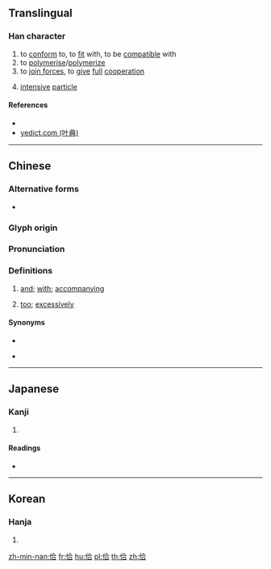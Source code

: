 ==Translingual==

===Han character===
{{Han char|rn=9|rad=人|as=06|sn=8|four=28261|canj=OOMR|ids=⿰亻合}}

# to [[conform]] to, to [[fit]] with, to be [[compatible]] with
# to [[polymerise]]/[[polymerize]]
# to [[join forces]], to [[give]] [[full]] [[cooperation]]
# {{lb|zh|Cantonese}} [[intensive]] [[particle]]

====References====
* {{Han ref|kx=0100.120|dkj=00551|dj=0212.070|hdz=10150.040|uh=4F6E|ud=20334|bh=CBCC|bd=52172}}
* [http://yedict.com/htm/4F/4F6E.htm yedict.com (叶典)]

----

==Chinese==
{{zh-forms}}

===Alternative forms===
* {{qualifier|Hokkien: and; with}} {{l|zh|甲}}

===Glyph origin===
{{Han etym}}

===Pronunciation===
{{zh-pron
|m=gé,ān
|c=daap6,gap3
|h=pfs=
|md=
|mn=kah/ha̍h
|mn-t=gah4/kah4
|w=
|mc=y
|oc=y
|cat=
}}

===Definitions===
{{zh-hanzi}}

# {{lb|zh|Min Nan}} [[and]]; [[with]]; [[accompanying]]
# {{lb|zh|Teochew}} [[too]]; [[excessively]]
#: {{zh-x|佮 濟|'''too''' much|tr='''kah4''' zoi7|MN-T}}

====Synonyms====
* {{sense|with}}
{{zh-dial|和}}
* {{sense|too}}
{{zh-dial|太}}

----

==Japanese==

===Kanji===
{{ja-kanji|grade=|rs=人06}}

# {{defn|lang=ja|sort=人06}}

====Readings====
* {{ja-readings|on=[[こう]] (kō)|kun=[[あわせる]] (awaseru)}}

----

==Korean==

===Hanja===
{{ko-hanja|hangeul=합|eumhun=|rv=hap|mr=hap|y=hap}}

# {{defn|lang=ko|sort=人06}}

[[zh-min-nan:佮]]
[[fr:佮]]
[[hu:佮]]
[[pl:佮]]
[[th:佮]]
[[zh:佮]]